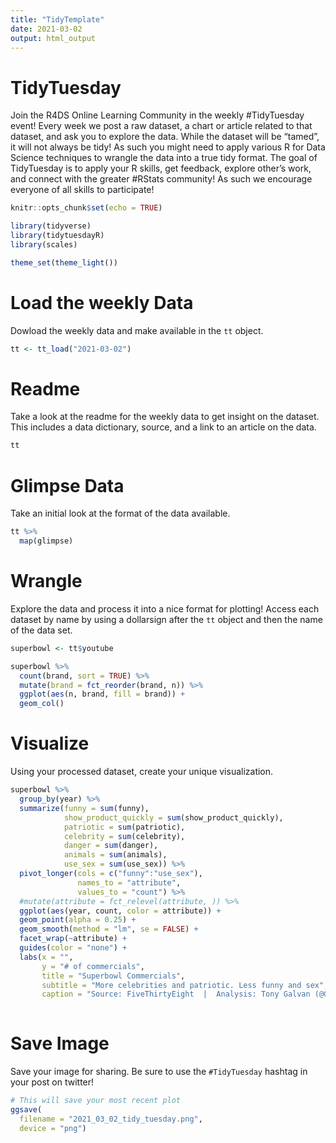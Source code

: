 ```yaml
---
title: "TidyTemplate"
date: 2021-03-02
output: html_output
---
```


# TidyTuesday

Join the R4DS Online Learning Community in the weekly #TidyTuesday event!
Every week we post a raw dataset, a chart or article related to that dataset, and ask you to explore the data.
While the dataset will be “tamed”, it will not always be tidy! As such you might need to apply various R for Data Science techniques to wrangle the data into a true tidy format.
The goal of TidyTuesday is to apply your R skills, get feedback, explore other’s work, and connect with the greater #RStats community!
As such we encourage everyone of all skills to participate!

```r

knitr::opts_chunk$set(echo = TRUE)

library(tidyverse)
library(tidytuesdayR)
library(scales)

theme_set(theme_light())

```

# Load the weekly Data

Dowload the weekly data and make available in the `tt` object.

```r

tt <- tt_load("2021-03-02")

```


# Readme

Take a look at the readme for the weekly data to get insight on the dataset.
This includes a data dictionary, source, and a link to an article on the data.

```r

tt

```


# Glimpse Data

Take an initial look at the format of the data available.

```r

tt %>% 
  map(glimpse)

```

# Wrangle

Explore the data and process it into a nice format for plotting! Access each dataset by name by using a dollarsign after the `tt` object and then the name of the data set.

```r

superbowl <- tt$youtube

```

```r
superbowl %>%
  count(brand, sort = TRUE) %>%
  mutate(brand = fct_reorder(brand, n)) %>%
  ggplot(aes(n, brand, fill = brand)) + 
  geom_col()
```


# Visualize

Using your processed dataset, create your unique visualization.

```r

superbowl %>%
  group_by(year) %>%
  summarize(funny = sum(funny),
            show_product_quickly = sum(show_product_quickly),
            patriotic = sum(patriotic),
            celebrity = sum(celebrity),
            danger = sum(danger),
            animals = sum(animals),
            use_sex = sum(use_sex)) %>%
  pivot_longer(cols = c("funny":"use_sex"), 
               names_to = "attribute", 
               values_to = "count") %>%
  #mutate(attribute = fct_relevel(attribute, )) %>%
  ggplot(aes(year, count, color = attribute)) +
  geom_point(alpha = 0.25) +
  geom_smooth(method = "lm", se = FALSE) +
  facet_wrap(~attribute) +
  guides(color = "none") +
  labs(x = "",
       y = "# of commercials",
       title = "Superbowl Commercials",
       subtitle = "More celebrities and patriotic. Less funny and sex",
       caption = "Source: FiveThirtyEight  |  Analysis: Tony Galvan (@GDataScience1)")
  
```

# Save Image

Save your image for sharing. Be sure to use the `#TidyTuesday` hashtag in your post on twitter! 

```r

# This will save your most recent plot
ggsave(
  filename = "2021_03_02_tidy_tuesday.png",
  device = "png")

```
